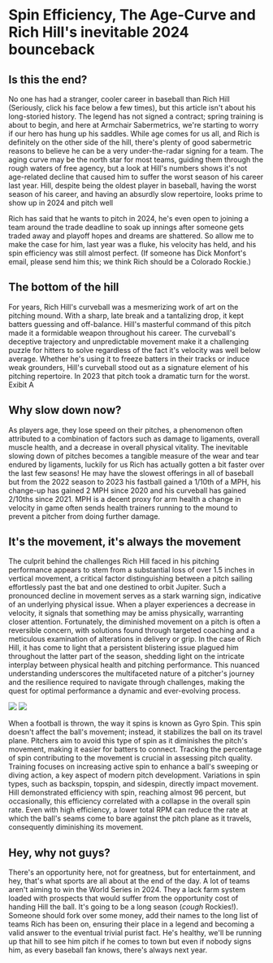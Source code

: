 
<div className="article">

# Spin Efficiency, The Age-Curve and Rich Hill's inevitable 2024 bounceback


## Is this the end?

No one has had a stranger, cooler career in baseball than Rich Hill (Seriously, click his face below a few times), but this article isn't about his long-storied history. The legend has not signed a contract; spring training is about to begin, and here at Armchair Sabermetrics, we're starting to worry if our hero has hung up his saddles. While age comes for us all, and Rich is definitely on the other side of the hill, there's plenty of good sabermetric reasons to believe he can be a very under-the-radar signing for a team. The aging curve may be the north star for most teams, guiding them through the rough waters of free agency, but a look at Hill's numbers shows it's not age-related decline that caused him to suffer the worst season of his career last year. Hill, despite being the oldest player in baseball, having the worst season of his career, and having an absurdly slow repertoire, looks prime to show up in 2024 and pitch well

<HillClicker />

Rich has said that he wants to pitch in 2024, he's even open to joining a team around the trade deadline to soak up innings after someone gets traded away and playoff hopes and dreams are shattered.
So allow me to make the case for him, last year was a fluke, his velocity has held, and his spin efficiency was still almost perfect. (If someone has Dick Monfort's email, please send him this; we think Rich should be a Colorado Rockie.)


## The bottom of the hill

For years, Rich Hill's curveball was a mesmerizing work of art on the pitching mound. With a sharp, late break and a tantalizing drop, it kept batters guessing and off-balance. Hill's masterful command of this pitch made it a formidable weapon throughout his career. The curveball's deceptive trajectory and unpredictable movement make it a challenging puzzle for hitters to solve regardless of the fact it's velocity was well below average. Whether he's using it to freeze batters in their tracks or induce weak grounders, Hill's curveball stood out as a signature element of his pitching repertoire. In 2023 that pitch took a dramatic turn for the worst. Exibit A

<div id="hillVidComp">
  <VideoPlayer videoSource={"hill3.mp4"} videoType={"mp4"} capText={"A typical 2023 curveball against an MVP"}/>
  <VideoPlayer videoSource={"hill2.mp4"} videoType={"mp4"} capText={"A typical 2021 curveball against an MVP"} />
</div>


## Why slow down now?
As players age, they lose speed on their pitches, a phenomenon often attributed to a combination of factors such as damage to ligaments, overall muscle health, and a decrease in overall physical vitality.
The inevitable slowing down of pitches becomes a tangible measure of the wear and tear endured by ligaments, luckily for us Rich has actually gotten a bit faster over the last few seasons! He may have the slowest 
offerings in all of baseball but from the 2022 season to 2023 his fastball gained a 1/10th of a MPH, his change-up has gained 2 MPH since 2020 and his curveball has gained 2/10ths since 2021. MPH is a decent proxy for arm health a change in velocity in game often sends health trainers running to the mound to prevent a pitcher from doing further damage. 

## It's the movement, it's always the movement

The culprit behind the challenges Rich Hill faced in his pitching performance appears to stem from a substantial loss of over 1.5 inches in vertical movement, a critical factor distinguishing between a pitch sailing effortlessly past the bat and one destined to orbit Jupiter. Such a pronounced decline in movement serves as a stark warning sign, indicative of an underlying physical issue. When a player experiences a decrease in velocity, it signals that something may be amiss physically, warranting closer attention. Fortunately, the diminished movement on a pitch is often a reversible concern, with solutions found through targeted coaching and a meticulous examination of alterations in delivery or grip. In the case of Rich Hill, it has come to light that a persistent blistering issue plagued him throughout the latter part of the season, shedding light on the intricate interplay between physical health and pitching performance. This nuanced understanding underscores the multifaceted nature of a pitcher's journey and the resilience required to navigate through challenges, making the quest for optimal performance a dynamic and ever-evolving process.

<div id="hill-comp">
<img className="hillComp" src="/Images/RichHill/breakThen.PNG"> </img>
<img className="hillComp" src="/Images/RichHill/breakNow.PNG"> </img>
</div>


When a football is thrown, the way it spins is known as Gyro Spin. This spin doesn't affect the ball's movement; instead, it stabilizes the ball on its travel plane. Pitchers aim to avoid this type of spin as it diminishes the pitch's movement, making it easier for batters to connect. Tracking the percentage of spin contributing to the movement is crucial in assessing pitch quality. Training focuses on increasing active spin to enhance a ball's sweeping or diving action, a key aspect of modern pitch development. Variations in spin types, such as backspin, topspin, and sidespin, directly impact movement. Hill demonstrated efficiency with spin, reaching almost 96 percent, but occasionally, this efficiency correlated with a collapse in the overall spin rate. Even with high efficiency, a lower total RPM can reduce the rate at which the ball's seams come to bare against the pitch plane as it travels, consequently diminishing its movement.


## Hey, why not guys? 

There's an opportunity here, not for greatness, but for entertainment, and hey, that's what sports are all about at the end of the day. A lot of teams aren't aiming to win the World Series in 2024. They a lack farm system loaded with prospects that would suffer from the opportunity cost of handing Hill the ball. It's going to be a long season (*cough* Rockies!). Someone should fork over some money, add their names to the long list of teams Rich has been on, ensuring their place in a legend and becoming a valid answer to the eventual trivial purist fact. He's healthy, we'll be running up that hill to see him pitch if he comes to town
but even if nobody signs him, as every baseball fan knows, there's always next year. 


</div>

